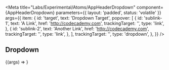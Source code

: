 
<Meta
  title="Labs/Experimental/Atoms/AppHeaderDropdown"
  component={AppHeaderDropdown}
  parameters={{ layout: 'padded', status: 'volatile' }}
  args={{
    item: {
      id: 'target',
      text: 'Dropdown Target',
      popover: [
        {
          id: 'sublink-1',
          text: 'A Link',
          href: 'http://codecademy.com',
          trackingTarget: '',
          type: 'link',
        },
        {
          id: 'sublink-2',
          text: 'Another Link',
          href: 'http://codecademy.com',
          trackingTarget: '',
          type: 'link',
        },
      ],
      trackingTarget: '',
      type: 'dropdown',
    },
  }}
/>

<Props of={AppHeaderDropdown} />

## Dropdown

<Canvas>
  <Story name="AppHeaderDropdown">
    {(args) => <AppHeaderDropdown {...args} />}
  </Story>
</Canvas>
